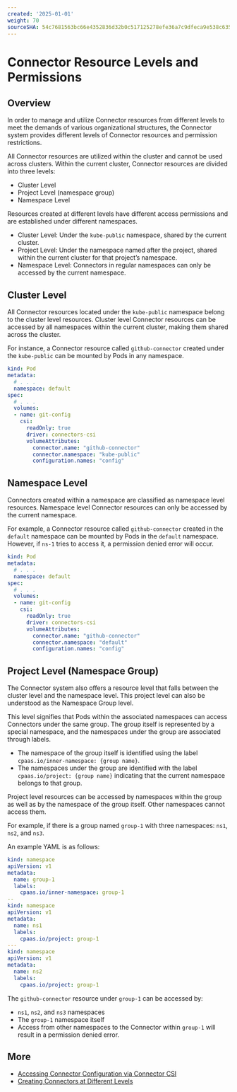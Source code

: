 ```yaml
---
created: '2025-01-01'
weight: 70
sourceSHA: 54c7681563bc66e4352836d32b0c517125278efe36a7c9dfeca9e538c6356a50
---
```


# Connector Resource Levels and Permissions

## Overview

In order to manage and utilize Connector resources from different levels to meet the demands of various organizational structures, the Connector system provides different levels of Connector resources and permission restrictions.

All Connector resources are utilized within the cluster and cannot be used across clusters. Within the current cluster, Connector resources are divided into three levels:

- Cluster Level
- Project Level (namespace group)
- Namespace Level

Resources created at different levels have different access permissions and are established under different namespaces.

- Cluster Level: Under the `kube-public` namespace, shared by the current cluster.
- Project Level: Under the namespace named after the project, shared within the current cluster for that project’s namespace.
- Namespace Level: Connectors in regular namespaces can only be accessed by the current namespace.

## Cluster Level

All Connector resources located under the `kube-public` namespace belong to the cluster level resources. Cluster level Connector resources can be accessed by all namespaces within the current cluster, making them shared across the cluster.

For instance, a Connector resource called `github-connector` created under the `kube-public` can be mounted by Pods in any namespace.

```yaml
kind: Pod
metadata:
  # . . .
  namespace: default
spec:
  # . . .
  volumes:
  - name: git-config
    csi:
      readOnly: true
      driver: connectors-csi
      volumeAttributes:
        connector.name: "github-connector"
        connector.namespace: "kube-public"
        configuration.names: "config"
```

## Namespace Level

Connectors created within a namespace are classified as namespace level resources. Namespace level Connector resources can only be accessed by the current namespace.

For example, a Connector resource called `github-connector` created in the `default` namespace can be mounted by Pods in the `default` namespace. However, if `ns-1` tries to access it, a permission denied error will occur.

```yaml
kind: Pod
metadata:
  # . . .
  namespace: default
spec:
  # . . .
  volumes:
  - name: git-config
    csi:
      readOnly: true
      driver: connectors-csi
      volumeAttributes:
        connector.name: "github-connector"
        connector.namespace: "default"
        configuration.names: "config"
```

## Project Level (Namespace Group)

The Connector system also offers a resource level that falls between the cluster level and the namespace level. This project level can also be understood as the Namespace Group level.

This level signifies that Pods within the associated namespaces can access Connectors under the same group. The group itself is represented by a special namespace, and the namespaces under the group are associated through labels.

- The namespace of the group itself is identified using the label `cpaas.io/inner-namespace: {group name}`.
- The namespaces under the group are identified with the label `cpaas.io/project: {group name}` indicating that the current namespace belongs to that group.

Project level resources can be accessed by namespaces within the group as well as by the namespace of the group itself. Other namespaces cannot access them.

For example, if there is a group named `group-1` with three namespaces: `ns1`, `ns2`, and `ns3`.

An example YAML is as follows:

```yaml
kind: namespace
apiVersion: v1
metadata:
  name: group-1
  labels:
    cpaas.io/inner-namespace: group-1
--
kind: namespace
apiVersion: v1
metadata:
  name: ns1
  labels:
    cpaas.io/project: group-1
---
kind: namespace
apiVersion: v1
metadata:
  name: ns2
  labels:
    cpaas.io/project: group-1
```

The `github-connector` resource under `group-1` can be accessed by:

- `ns1`, `ns2`, and `ns3` namespaces
- The `group-1` namespace itself
- Access from other namespaces to the Connector within `group-1` will result in a permission denied error.

## More

- [Accessing Connector Configuration via Connector CSI](./connectors_csi.mdx)
- [Creating Connectors at Different Levels](../how_to/create_scoped_connectors.mdx)
